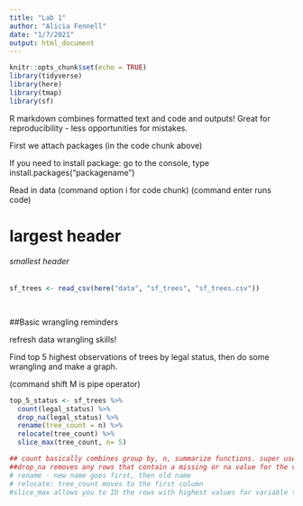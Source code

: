 ```yaml
---
title: "Lab 1"
author: "Alicia Fennell"
date: "1/7/2021"
output: html_document
---
```


```r
knitr::opts_chunk$set(echo = TRUE)
library(tidyverse)
library(here)
library(tmap)
library(sf)
```

R markdown combines formatted text and code and outputs! Great for reproducibility - less opportunities for mistakes.

First we attach packages (in the code chunk above)

If you need to install package: go to the console, type install.packages("packagename")

Read in data (command option i for code chunk)
(command enter runs code)

# largest header
###### smallest header 

```r
sf_trees <- read_csv(here("data", "sf_trees", "sf_trees.csv"))

  
```

##Basic wrangling reminders

refresh data wrangling skills! 

Find top 5 highest observations of trees by legal status, then do some wrangling and make a graph. 

(command shift M is pipe operator)

```r
top_5_status <- sf_trees %>% 
  count(legal_status) %>% 
  drop_na(legal_status) %>% 
  rename(tree_count = n) %>% 
  relocate(tree_count) %>% 
  slice_max(tree_count, n= 5)

## count basically combines group by, n, summarize functions. super useful
##drop_na removes any rows that contain a missing or na value for the variable you specify 
# rename - new name goes first, then old name 
# relocate: tree_count moves to the first column 
#slice_max allows you to ID the rows with highest values for variable that you specify, and then only keeps top ## 
```

